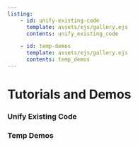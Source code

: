 ```yaml
---
listing: 
    - id: unify-existing-code
      template: assets/ejs/gallery.ejs
      contents: unify_existing_code

    - id: temp-demos
      template: assets/ejs/gallery.ejs
      contents: temp_demos
---
```


# Tutorials and Demos

[//]: # "ToDo: page description"

### Unify Existing Code 
:::{#unify-existing-code}
:::

### Temp Demos 
:::{#temp-demos}
:::
